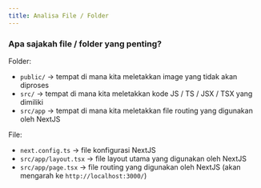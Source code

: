 ```yaml
---
title: Analisa File / Folder
---
```


### Apa sajakah file / folder yang penting?

Folder:

- `public/` -> tempat di mana kita meletakkan image yang tidak akan diproses
- `src/` -> tempat di mana kita meletakkan kode JS / TS / JSX / TSX yang dimiliki
- `src/app` -> tempat di mana kita meletakkan file routing yang digunakan oleh NextJS

File:

- `next.config.ts` -> file konfigurasi NextJS
- `src/app/layout.tsx` -> file layout utama yang digunakan oleh NextJS
- `src/app/page.tsx` -> file routing yang digunakan oleh NextJS (akan mengarah ke `http://localhost:3000/`)
